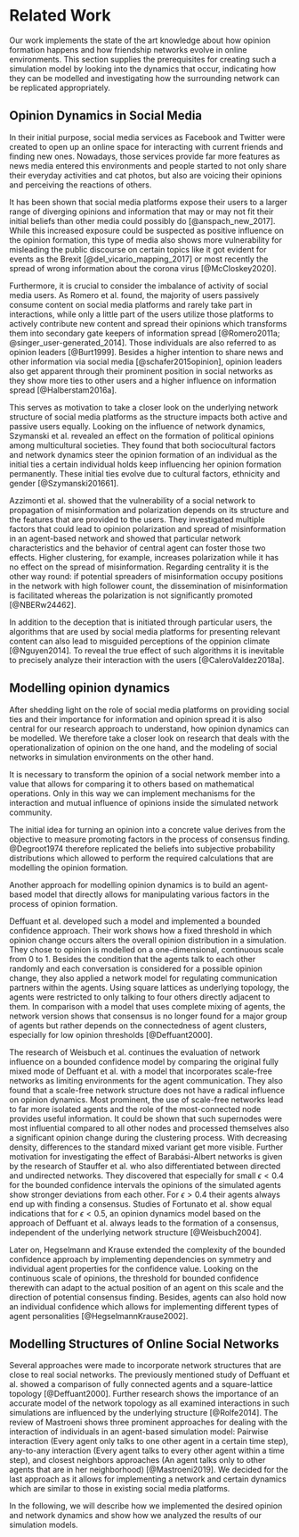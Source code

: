 # Related Work

Our work implements the state of the art knowledge about how opinion formation happens and how friendship networks evolve in online environments.
This section supplies the prerequisites for creating such a simulation model by looking into the dynamics that occur, indicating how they can be modelled and investigating how the surrounding network can be replicated appropriately.

## Opinion Dynamics in Social Media

In their initial purpose, social media services as Facebook and Twitter were created to open up an online space for interacting with current friends and finding new ones.
Nowadays, those services provide far more features as news media entered this environments and people started to not only share their everyday activities and cat photos, but also are voicing their opinions and perceiving the reactions of others.

It has been shown that social media platforms expose their users to a larger range of diverging opinions and information that may or may not fit their initial beliefs than other media could possibly do [@anspach_new_2017].
While this increased exposure could be suspected as positive influence on the opinion formation, this type of media also shows more vulnerability for misleading the public discourse on certain topics like it got evident for events as the Brexit [@del_vicario_mapping_2017] or most recently the spread of wrong information about the corona virus [@McCloskey2020].

Furthermore, it is crucial to consider the imbalance of activity of social media users.
As Romero et al. found, the majority of users passively consume content on social media platforms and rarely take part in interactions, while only a little part of the users utilize those platforms to actively contribute new content and spread their opinions which transforms them into secondary gate keepers of information spread [@Romero2011a; @singer_user-generated_2014].
Those individuals are also referred to as opinion leaders [@Burt1999].
Besides a higher intention to share news and other information via social media [@schafer2015opinion], opinion leaders also get apparent through their prominent position in social networks as they show more ties to other users and a higher influence on information spread [@Halberstam2016a].

This serves as motivation to take a closer look on the underlying network structure of social media platforms as the structure impacts both active and passive users equally.
Looking on the influence of network dynamics, Szymanski et al. revealed an effect on the formation of political opinions among multicultural societies.
They found that both sociocultural factors and network dynamics steer the opinion formation of an individual as the initial ties a certain individual holds keep influencing her opinion formation permanently.
These initial ties evolve due to cultural factors, ethnicity and gender [@Szymanski201661].

Azzimonti et al. showed that the vulnerability of a social network to propagation of misinformation and polarization depends on its structure and the features that are provided to the users.
They investigated multiple factors that could lead to opinion polarization and spread of misinformation in an agent-based network and showed that particular network characteristics and the behavior of central agent can foster those two effects.
Higher clustering, for example, increases polarization while it has no effect on the spread of misinformation.
Regarding centrality it is the other way round: if potential spreaders of misinformation occupy positions in the network with high follower count, the dissemination of misinformation is facilitated whereas the polarization is not significantly promoted [@NBERw24462].

In addition to the deception that is initiated through particular users, the algorithms that are used by social media platforms for presenting relevant content can also lead to misguided perceptions of the oppinion climate [@Nguyen2014]. To reveal the true effect of such algorithms it is inevitable to precisely analyze their interaction with the users [@CaleroValdez2018a].

## Modelling opinion dynamics

After shedding light on the role of social media platforms on providing social ties and their importance for information and opinion spread it is also central for our research approach to understand, how opinion dynamics can be modelled.
We therefore take a closer look on research that deals with the operationalization of opinion on the one hand, and the modeling of social networks in simulation environments on the other hand.

It is necessary to transform the opinion of a social network member into a value that allows for comparing it to others based on mathematical operations.
Only in this way we can implement mechanisms for the interaction and mutual influence of opinions inside the simulated network community.

The initial idea for turning an opinion into a concrete value derives from the objective to measure promoting factors in the process of consensus finding.
@Degroot1974 therefore replicated the beliefs into subjective probability distributions which allowed to perform the required calculations that are modelling the opinion formation.

Another approach for modelling opinion dynamics is to build an agent-based model that directly allows for manipulating various factors in the process of opinion formation.

Deffuant et al. developed such a model and implemented a bounded confidence approach.
Their work shows how a fixed threshold in which opinion change occurs alters the overall opinion distribution in a simulation.
They chose to opinion is modelled on a one-dimensional, continuous scale from 0 to 1.
Besides the condition that the agents talk to each other randomly and each conversation is considered for a possible opinion change, they also applied a network model for regulating communication partners within the agents.
Using square lattices as underlying topology, the agents were restricted to only talking to four others directly adjacent to them.
In comparison with a model that uses complete mixing of agents, the network version shows that consensus is no longer found for a major group of agents but rather depends on the connectedness of agent clusters, especially for low opinion thresholds [@Deffuant2000].

The research of Weisbuch et al. continues the evaluation of network influence on a bounded confidence model by comparing the original fully mixed mode of Deffuant et al. with a model that incorporates scale-free networks as limiting environments for the agent communication.
They also found that a scale-free network structure does not have a radical influence on opinion dynamics.
Most prominent, the use of scale-free networks lead to far more isolated agents and the role of the most-connected node provides useful information.
It could be shown that such supernodes were most influential compared to all other nodes and processed themselves also a significant opinion change during the clustering process.
With decreasing density, differences to the standard mixed variant get more visible.
Further motivation for investigating the effect of Barabási-Albert networks is given by the research of Stauffer et al. who also differentiated between directed and undirected networks.
They discovered that especially for small $\epsilon < 0.4$ for the bounded confidence intervals the opinions of the simulated agents show stronger deviations from each other.
For $\epsilon > 0.4$ their agents always end up with finding a consensus.
Studies of Fortunato et al. show equal indications that for $\epsilon < 0.5$, an opinion dynamics model based on the approach of Deffuant et al. always leads to the formation of a consensus, independent of the underlying network structure [@Weisbuch2004].

Later on, Hegselmann and Krause extended the complexity of the bounded confidence approach by implementing dependencies on symmetry and individual agent properties for the confidence value.
Looking on the continuous scale of opinions, the threshold for bounded confidence therewith can adapt to the actual position of an agent on this scale and the direction of potential consensus finding.
Besides, agents can also hold now an individual confidence which allows for implementing different types of agent personalities [@HegselmannKrause2002].

## Modelling Structures of Online Social Networks

Several approaches were made to incorporate network structures that are close to real social networks.
The previously mentioned study of Deffuant et al. showed a comparison of fully connected agents and a square-lattice topology [@Deffuant2000].
Further research shows the importance of an accurate model of the network topology as all examined interactions in such simulations are influenced by the underlying structure [@Rolfe2014].
The review of Mastroeni shows three prominent approaches for dealing with the interaction of individuals in an agent-based simulation model: Pairwise interaction (Every agent only talks to one other agent in a certain time step), any-to-any interaction (Every agent talks to every other agent within a time step), and closest neighbors approaches (An agent talks only to other agents that are in her neighborhood) [@Mastroeni2019].
We decided for the last approach as it allows for implementing a network and certain dynamics which are similar to those in existing social media platforms.

In the following, we will describe how we implemented the desired opinion and network dynamics and show how we analyzed the results of our simulation models.
